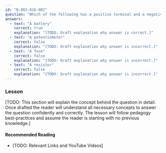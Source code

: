 ```yaml
---
id: "B-003-016-002"
question: "Which of the following has a positive terminal and a negative terminal?"
answers:
  - text: "A battery"
    correct: true
    explanation: "[TODO: Draft explanation why answer is correct.]"
  - text: "A potentiometer"
    correct: false
    explanation: "[TODO: Draft explanation why answer is incorrect.]"
  - text: "A fuse"
    correct: false
    explanation: "[TODO: Draft explanation why answer is incorrect.]"
  - text: "A resistor"
    correct: false
    explanation: "[TODO: Draft explanation why answer is incorrect.]"
---
```


### Lesson

[TODO: This section will explain the concept behind the question in detail. Once drafted the reader will understand all necessary concepts to answer the question confidently and correctly. The lesson will follow pedagogy best-practices and assume the reader is starting with no previous knowledge.]

#### Recommended Reading

- [TODO: Relevant Links and YouTube Videos]
